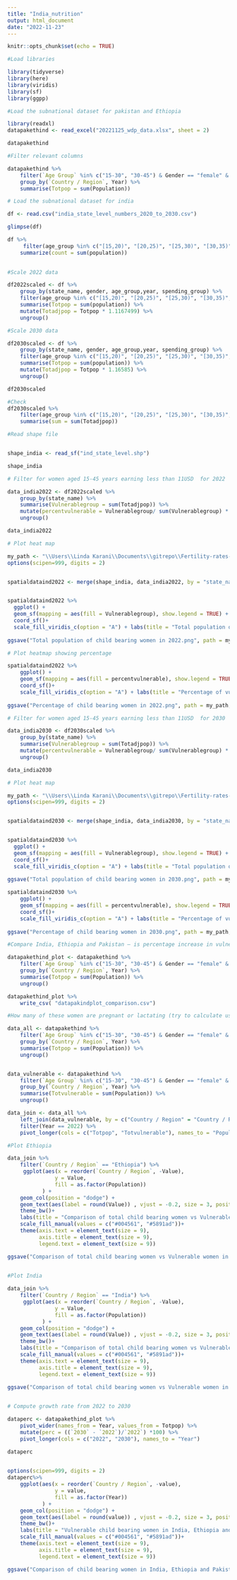 ```yaml
---
title: "India_nutrition"
output: html_document
date: "2022-11-23"
---
```


```r
knitr::opts_chunk$set(echo = TRUE)
```

```r
#Load libraries

library(tidyverse)
library(here)
library(viridis)
library(sf)
library(ggpp)
```


```r
#Load the subnational dataset for pakistan and Ethiopia

library(readxl)
datapakethind <- read_excel("20221125_wdp_data.xlsx", sheet = 2)

datapakethind
```
```r
#Filter relevant columns

datapakethind %>% 
    filter(`Age Group` %in% c("15-30", "30-45") & Gender == "female" & Year %in% c(2022, 2030) & `Daily Spending Bracket` %in% c("$0-2", "$2-5", "$5-8", "$8-12")) %>% 
    group_by(`Country / Region`, Year) %>% 
    summarise(Totpop = sum(Population))
```


```r

# Load the subnational dataset for india

df <- read.csv("india_state_level_numbers_2020_to_2030.csv")

glimpse(df)
```

```r
df %>% 
     filter(age_group %in% c("[15,20)", "[20,25)", "[25,30)", "[30,35)", "	[35,40)", "[40,45)") & gender == 2 & year == 2030 & spending_group == "[0,11)")  %>% 
    summarize(count = sum(population))
    
```
```r
#Scale 2022 data 

df2022scaled <- df %>% 
    group_by(state_name, gender, age_group,year, spending_group) %>% 
    filter(age_group %in% c("[15,20)", "[20,25)", "[25,30)", "[30,35)", "	[35,40)", "[40,45)") & gender == 2 & year == 2022 & spending_group == "[0,11)")  %>% 
    summarise(Totpop = sum(population)) %>% 
    mutate(Totadjpop = Totpop * 1.1167499) %>% 
    ungroup()

```
```r
#Scale 2030 data

df2030scaled <- df %>% 
    group_by(state_name, gender, age_group,year, spending_group) %>% 
    filter(age_group %in% c("[15,20)", "[20,25)", "[25,30)", "[30,35)", "	[35,40)", "[40,45)") & gender == 2 & year == 2030 & spending_group == "[0,11)")  %>% 
    summarise(Totpop = sum(population)) %>% 
    mutate(Totadjpop = Totpop * 1.16585) %>% 
    ungroup()

df2030scaled
```


```r

#Check
df2030scaled %>% 
    filter(age_group %in% c("[15,20)", "[20,25)", "[25,30)", "[30,35)", "	[35,40)", "[40,45)") & gender == 2 & year == 2030 & spending_group == "[0,11)")  %>% 
    summarise(sum = sum(Totadjpop))
```


```r
#Read shape file


shape_india <- read_sf("ind_state_level.shp")

shape_india

```


```r
# Filter for women aged 15-45 years earning less than 11USD  for 2022

data_india2022 <- df2022scaled %>% 
    group_by(state_name) %>% 
    summarise(Vulnerablegroup = sum(Totadjpop)) %>% 
    mutate(percentvulnerable = Vulnerablegroup/ sum(Vulnerablegroup) * 100) %>% 
    ungroup()

data_india2022

```
```r
# Plot heat map

my_path <- "\\Users\\Linda Karani\\Documents\\gitrepo\\Fertility-rates-India"
options(scipen=999, digits = 2)


spatialdataind2022 <- merge(shape_india, data_india2022, by = "state_name")


spatialdataind2022 %>%
  ggplot() + 
  geom_sf(mapping = aes(fill = Vulnerablegroup), show.legend = TRUE) +
  coord_sf()+
  scale_fill_viridis_c(option = "A") + labs(title = "Total population of vulnerable child bearing women in 2022")
  
ggsave("Total population of child bearing women in 2022.png", path = my_path, width = 6, height = 4.5)
```
```r
# Plot heatmap showing percentage

spatialdataind2022 %>%
    ggplot() + 
    geom_sf(mapping = aes(fill = percentvulnerable), show.legend = TRUE) +
    coord_sf()+
    scale_fill_viridis_c(option = "A") + labs(title = "Percentage of vulnerable child bearing women in 2022")
  
ggsave("Percentage of child bearing women in 2022.png", path = my_path, width = 6, height = 4.5)

```




```r
# Filter for women aged 15-45 years earning less than 11USD  for 2030

data_india2030 <- df2030scaled %>% 
    group_by(state_name) %>% 
    summarise(Vulnerablegroup = sum(Totadjpop)) %>% 
    mutate(percentvulnerable = Vulnerablegroup/ sum(Vulnerablegroup) * 100) %>% 
    ungroup()

data_india2030
```

```r
# Plot heat map

my_path <- "\\Users\\Linda Karani\\Documents\\gitrepo\\Fertility-rates-India"
options(scipen=999, digits = 2)


spatialdataind2030 <- merge(shape_india, data_india2030, by = "state_name")


spatialdataind2030 %>%
  ggplot() + 
  geom_sf(mapping = aes(fill = Vulnerablegroup), show.legend = TRUE) +
  coord_sf()+
  scale_fill_viridis_c(option = "A") + labs(title = "Total population of vulnerable child bearing women in 2030")
  
ggsave("Total population of child bearing women in 2030.png", path = my_path, width = 6, height = 4.5)

```





```r
spatialdataind2030 %>%
    ggplot() + 
    geom_sf(mapping = aes(fill = percentvulnerable), show.legend = TRUE) +
    coord_sf()+
    scale_fill_viridis_c(option = "A") + labs(title = "Percentage of vulnerable child bearing women in 2030")
  
ggsave("Percentage of child bearing women in 2030.png", path = my_path, width = 6, height = 4.5)

```
```r
#Compare India, Ethiopia and Pakistan – is percentage increase in vulnerable pregnant/lactacting women from 2022 to 2030 similar? (Or just child-bearing age women if fertility rates are not available for 2030)

datapakethind_plot <- datapakethind %>% 
    filter(`Age Group` %in% c("15-30", "30-45") & Gender == "female" & Year %in% c(2022, 2030) & `Daily Spending Bracket` %in% c("$0-2", "$2-5", "$5-8", "$8-12")) %>% 
    group_by(`Country / Region`, Year) %>% 
    summarise(Totpop = sum(Population)) %>% 
    ungroup()

datapakethind_plot %>% 
    write_csv( "datapakindplot_comparison.csv")

```

```r
#How many of these women are pregnant or lactating (try to calculate using fertility rate), and how many of these are vulnerable (calculate total number, income group 0-11USD)

data_all <- datapakethind %>% 
    filter(`Age Group` %in% c("15-30", "30-45") & Gender == "female" & Year %in% c(2022, 2030) & `Daily Spending Bracket` == "ALL" )%>% 
    group_by(`Country / Region`, Year) %>% 
    summarise(Totpop = sum(Population)) %>% 
    ungroup()


data_vulnerable <- datapakethind %>% 
    filter(`Age Group` %in% c("15-30", "30-45") & Gender == "female" & Year %in% c(2022, 2030) & `Daily Spending Bracket` %in% c("$0-2", "$2-5", "$5-8", "$8-12"))%>% 
    group_by(`Country / Region`, Year) %>% 
    summarise(Totvulnerable = sum(Population)) %>% 
    ungroup()

data_join <- data_all %>% 
    left_join(data_vulnerable, by = c("Country / Region" = "Country / Region", "Year" = "Year")) %>% 
    filter(Year == 2022) %>% 
    pivot_longer(cols = c("Totpop", "Totvulnerable"), names_to = "Population", values_to = "Value")

```

```r
#Plot Ethiopia

data_join %>% 
    filter(`Country / Region` == "Ethiopia") %>% 
     ggplot(aes(x = reorder(`Country / Region`, -Value),
               y = Value,
               fill = as.factor(Population))
           ) +
    geom_col(position = "dodge") +
    geom_text(aes(label = round(Value)) , vjust = -0.2, size = 3, position = position_dodge(.9) ) +
    theme_bw()+
    labs(title = "Comparison of total child bearing women vs Vulnerable women in Ethiopia", fill = "Year") + xlab("Country") + ylab("Total population/Vulnerable of women aged 15-45")  +
    scale_fill_manual(values = c("#004561", "#5891ad"))+
    theme(axis.text = element_text(size = 9),
          axis.title = element_text(size = 9),
          legend.text = element_text(size = 9))

ggsave("Comparison of total child bearing women vs Vulnerable women in Ethiopia.png", path = my_path, width = 8, height = 4.5)
    

```
```r
#Plot India

data_join %>% 
    filter(`Country / Region` == "India") %>% 
     ggplot(aes(x = reorder(`Country / Region`, -Value),
               y = Value,
               fill = as.factor(Population))
           ) +
    geom_col(position = "dodge") +
    geom_text(aes(label = round(Value)) , vjust = -0.2, size = 3, position = position_dodge(.9) ) +
    theme_bw()+
    labs(title = "Comparison of total child bearing women vs Vulnerable women in India", fill = "Year") + xlab("Country") + ylab("Total population/Vulnerable of women aged 15-45")  +
    scale_fill_manual(values = c("#004561", "#5891ad"))+
    theme(axis.text = element_text(size = 9),
          axis.title = element_text(size = 9),
          legend.text = element_text(size = 9))

ggsave("Comparison of total child bearing women vs Vulnerable women in India.png", path = my_path, width = 8, height = 4.5)
    

```



```r
# Compute growth rate from 2022 to 2030

dataperc <- datapakethind_plot %>% 
    pivot_wider(names_from = Year, values_from = Totpop) %>% 
    mutate(perc = ((`2030` - `2022`)/`2022`) *100) %>% 
    pivot_longer(cols = c("2022", "2030"), names_to = "Year")

dataperc
 
```


```r

options(scipen=999, digits = 2)
dataperc%>%
    ggplot(aes(x = reorder(`Country / Region`, -value),
               y = value,
               fill = as.factor(Year))
           ) +
    geom_col(position = "dodge") +
    geom_text(aes(label = round(value)) , vjust = -0.2, size = 3, position = position_dodge(.9) ) +
    theme_bw()+
    labs(title = "Vulnerable child bearing women in India, Ethiopia and Pakistan", fill = "Year") + xlab("Country") + ylab("Total population of vulnerable women aged 15-45")  +
    scale_fill_manual(values = c("#004561", "#5891ad"))+
    theme(axis.text = element_text(size = 9),
          axis.title = element_text(size = 9),
          legend.text = element_text(size = 9))

ggsave("Comparison of child bearing women in India, Ethiopia and Pakistan.png", path = my_path, width = 8, height = 4.5)
    
```

